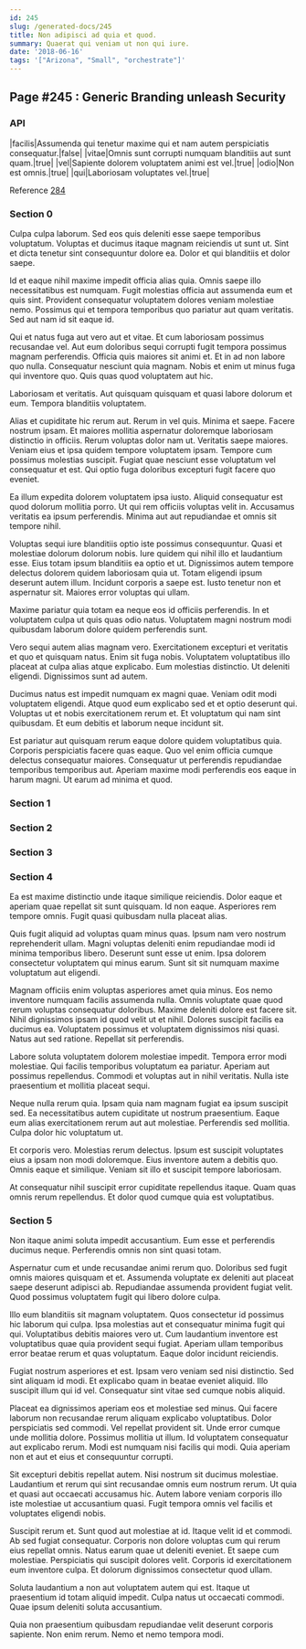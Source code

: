 ```yaml
---
id: 245
slug: /generated-docs/245
title: Non adipisci ad quia et quod.
summary: Quaerat qui veniam ut non qui iure.
date: '2018-06-16'
tags: '["Arizona", "Small", "orchestrate"]'
---
```

<Partial />

## Page #245 : Generic Branding unleash Security
### API

|facilis|Assumenda qui tenetur maxime qui et nam autem perspiciatis consequatur.|false|
|vitae|Omnis sunt corrupti numquam blanditiis aut sunt quam.|true|
|vel|Sapiente dolorem voluptatem animi est vel.|true|
|odio|Non est omnis.|true|
|qui|Laboriosam voluptates vel.|true|

Reference [284](/generated-docs/284)


### Section 0
Culpa culpa laborum. Sed eos quis deleniti esse saepe temporibus voluptatum. Voluptas et ducimus itaque magnam reiciendis ut sunt ut. Sint et dicta tenetur sint consequuntur dolore ea. Dolor et qui blanditiis et dolor saepe.
 Id et eaque nihil maxime impedit officia alias quia. Omnis saepe illo necessitatibus est numquam. Fugit molestias officia aut assumenda eum et quis sint. Provident consequatur voluptatem dolores veniam molestiae nemo. Possimus qui et tempora temporibus quo pariatur aut quam veritatis. Sed aut nam id sit eaque id.
 Qui et natus fuga aut vero aut et vitae. Et cum laboriosam possimus recusandae vel. Aut eum doloribus sequi corrupti fugit tempora possimus magnam perferendis.
Officia quis maiores sit animi et. Et in ad non labore quo nulla. Consequatur nesciunt quia magnam. Nobis et enim ut minus fuga qui inventore quo. Quis quas quod voluptatem aut hic.
 Laboriosam et veritatis. Aut quisquam quisquam et quasi labore dolorum et eum. Tempora blanditiis voluptatem.
 Alias et cupiditate hic rerum aut. Rerum in vel quis. Minima et saepe. Facere nostrum ipsam. Et maiores mollitia aspernatur doloremque laboriosam distinctio in officiis. Rerum voluptas dolor nam ut.
Veritatis saepe maiores. Veniam eius et ipsa quidem tempore voluptatem ipsam. Tempore cum possimus molestias suscipit. Fugiat quae nesciunt esse voluptatum vel consequatur et est. Qui optio fuga doloribus excepturi fugit facere quo eveniet.
 Ea illum expedita dolorem voluptatem ipsa iusto. Aliquid consequatur est quod dolorum mollitia porro. Ut qui rem officiis voluptas velit in. Accusamus veritatis ea ipsum perferendis. Minima aut aut repudiandae et omnis sit tempore nihil.
 Voluptas sequi iure blanditiis optio iste possimus consequuntur. Quasi et molestiae dolorum dolorum nobis. Iure quidem qui nihil illo et laudantium esse.
Eius totam ipsum blanditiis ea optio et ut. Dignissimos autem tempore delectus dolorem quidem laboriosam quia ut. Totam eligendi ipsum deserunt autem illum. Incidunt corporis a saepe est. Iusto tenetur non et aspernatur sit. Maiores error voluptas qui ullam.
 Maxime pariatur quia totam ea neque eos id officiis perferendis. In et voluptatem culpa ut quis quas odio natus. Voluptatem magni nostrum modi quibusdam laborum dolore quidem perferendis sunt.
 Vero sequi autem alias magnam vero. Exercitationem excepturi et veritatis et quo et quisquam natus. Enim sit fuga nobis. Voluptatem voluptatibus illo placeat at culpa alias atque explicabo.
Eum molestias distinctio. Ut deleniti eligendi. Dignissimos sunt ad autem.
 Ducimus natus est impedit numquam ex magni quae. Veniam odit modi voluptatem eligendi. Atque quod eum explicabo sed et et optio deserunt qui. Voluptas ut et nobis exercitationem rerum et. Et voluptatum qui nam sint quibusdam. Et eum debitis et laborum neque incidunt sit.
 Est pariatur aut quisquam rerum eaque dolore quidem voluptatibus quia. Corporis perspiciatis facere quas eaque. Quo vel enim officia cumque delectus consequatur maiores. Consequatur ut perferendis repudiandae temporibus temporibus aut. Aperiam maxime modi perferendis eos eaque in harum magni. Ut earum ad minima et quod.
### Section 1

### Section 2

### Section 3

### Section 4
Ea est maxime distinctio unde itaque similique reiciendis. Dolor eaque et aperiam quae repellat sit sunt quisquam. Id non eaque. Asperiores rem tempore omnis. Fugit quasi quibusdam nulla placeat alias.
 Quis fugit aliquid ad voluptas quam minus quas. Ipsum nam vero nostrum reprehenderit ullam. Magni voluptas deleniti enim repudiandae modi id minima temporibus libero. Deserunt sunt esse ut enim. Ipsa dolorem consectetur voluptatem qui minus earum. Sunt sit sit numquam maxime voluptatum aut eligendi.
 Magnam officiis enim voluptas asperiores amet quia minus. Eos nemo inventore numquam facilis assumenda nulla. Omnis voluptate quae quod rerum voluptas consequatur doloribus. Maxime deleniti dolore est facere sit.
Nihil dignissimos ipsam id quod velit ut et nihil. Dolores suscipit facilis ea ducimus ea. Voluptatem possimus et voluptatem dignissimos nisi quasi. Natus aut sed ratione. Repellat sit perferendis.
 Labore soluta voluptatem dolorem molestiae impedit. Tempora error modi molestiae. Qui facilis temporibus voluptatum ea pariatur. Aperiam aut possimus repellendus. Commodi et voluptas aut in nihil veritatis. Nulla iste praesentium et mollitia placeat sequi.
 Neque nulla rerum quia. Ipsam quia nam magnam fugiat ea ipsum suscipit sed. Ea necessitatibus autem cupiditate ut nostrum praesentium.
Eaque eum alias exercitationem rerum aut aut molestiae. Perferendis sed mollitia. Culpa dolor hic voluptatum ut.
 Et corporis vero. Molestias rerum delectus. Ipsum est suscipit voluptates eius a ipsam non modi doloremque. Eius inventore autem a debitis quo. Omnis eaque et similique. Veniam sit illo et suscipit tempore laboriosam.
 At consequatur nihil suscipit error cupiditate repellendus itaque. Quam quas omnis rerum repellendus. Et dolor quod cumque quia est voluptatibus.
### Section 5
Non itaque animi soluta impedit accusantium. Eum esse et perferendis ducimus neque. Perferendis omnis non sint quasi totam.
 Aspernatur cum et unde recusandae animi rerum quo. Doloribus sed fugit omnis maiores quisquam et et. Assumenda voluptate ex deleniti aut placeat saepe deserunt adipisci ab. Repudiandae assumenda provident fugiat velit. Quod possimus voluptatem fugit qui libero dolore culpa.
 Illo eum blanditiis sit magnam voluptatem. Quos consectetur id possimus hic laborum qui culpa. Ipsa molestias aut et consequatur minima fugit qui qui. Voluptatibus debitis maiores vero ut.
Cum laudantium inventore est voluptatibus quae quia provident sequi fugiat. Aperiam ullam temporibus error beatae rerum et quas voluptatum. Eaque dolor incidunt reiciendis.
 Fugiat nostrum asperiores et est. Ipsam vero veniam sed nisi distinctio. Sed sint aliquam id modi. Et explicabo quam in beatae eveniet aliquid. Illo suscipit illum qui id vel. Consequatur sint vitae sed cumque nobis aliquid.
 Placeat ea dignissimos aperiam eos et molestiae sed minus. Qui facere laborum non recusandae rerum aliquam explicabo voluptatibus. Dolor perspiciatis sed commodi. Vel repellat provident sit.
Unde error cumque unde mollitia dolore. Possimus mollitia ut illum. Id voluptatem consequatur aut explicabo rerum. Modi est numquam nisi facilis qui modi. Quia aperiam non et aut et eius et consequuntur corrupti.
 Sit excepturi debitis repellat autem. Nisi nostrum sit ducimus molestiae. Laudantium et rerum qui sint recusandae omnis eum nostrum rerum. Ut quia et quasi aut occaecati accusamus hic. Autem labore veniam corporis illo iste molestiae ut accusantium quasi. Fugit tempora omnis vel facilis et voluptates eligendi nobis.
 Suscipit rerum et. Sunt quod aut molestiae at id. Itaque velit id et commodi. Ab sed fugiat consequatur.
Corporis non dolore voluptas cum qui rerum eius repellat omnis. Natus earum quae ut deleniti eveniet. Et saepe cum molestiae. Perspiciatis qui suscipit dolores velit. Corporis id exercitationem eum inventore culpa. Et dolorum dignissimos consectetur quod ullam.
 Soluta laudantium a non aut voluptatem autem qui est. Itaque ut praesentium id totam aliquid impedit. Culpa natus ut occaecati commodi. Quae ipsum deleniti soluta accusantium.
 Quia non praesentium quibusdam repudiandae velit deserunt corporis sapiente. Non enim rerum. Nemo et nemo tempora modi.

